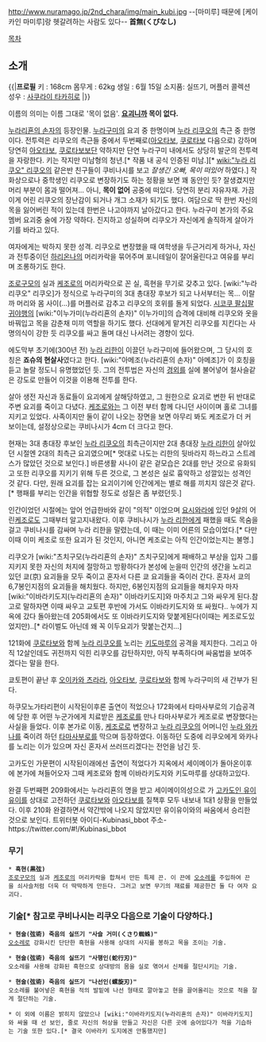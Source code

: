 http://www.nuramago.jp/2nd_chara/img/main_kubi.jpg
--[마미루] 때문에 [케이카인 마미루]랑 헷갈려하는 사람도 있다--
'''首無(くびなし)'''

[[목차]]

== 소개 ==
{{|'''프로필'''
키 : 168cm
몸무게 : 62kg
생일 : 6월 15일
소지품: 실뜨기, 머플러 콜렉션
성우 : [[사쿠라이 타카히로]]
|}}

이름의 의미는 이름 그대로 '목이 없음'. '''[[요괴]]니까 목이 없다.'''

[[누라리횬의 손자]]의 등장인물. [[누라구미]]의 요괴 중 한명이며 [[누라 리쿠오]]의 측근 중 한명이다. 전투력은 리쿠오의 측근들 중에서 두번째로([[아오타보]], [[쿠로타보]] 다음으로) 강하며 당연히 [[아오타보]], [[쿠로타보]]보단 약하지만 단연 누라구미 내에서도 상당히 발군의 전투력을 자랑한다. 키는 작지만 미남형의 청년.[* 작품 내 공식 인증된 미남.][* [[wiki:"누라 리쿠오" 리쿠오]]의 같은반 친구들이 쿠비나시를 보고 ''잘생긴 오빠, 목이 떠있어'' 하였다.] 작화상으로나 중학생인 리쿠오로 변장하기도 하는 정황을 보면 꽤 동안인 듯? 잘생겼지만 머리 부분이 몸과 떨어져… 아니, '''목이 없어''' 공중에 떠있다. 당연히 분리 자유자재. 가끔 이게 어린 리쿠오의 장난감이 되거나 개그 소재가 되기도 했다. 여담으로 딱 한번 자신의 목을 잃어버린 적이 있는데 한번은 나고야까지 날아갔다고 한다. 누라구미 본가의 주요 멤버 요괴중 술에 가장 약하다. 진지하고 성실하며 리쿠오가 자신에게 솔직하게 살아가기를 바라고 있다.

여자에게는 박하지 못한 성격. 리쿠오로 변장했을 때 여학생을 두근거리게 하거나, 자신과 전투중이던 [[하리온나]]의 머리카락을 묶어주며 포니테일이 잘어울린다고 여유를 부리며 조롱하기도 한다. 

[[조로구모]]의 실과 [[케조로]]의 머리카락으로 꼰 실, 흑현을 무기로 갖추고 있다. [wiki:"누라 리쿠오" 리쿠오]가 정식으로 누라구미의 3대 총대장 후보가 되고 나서부터는 목… 이랄까 머리와 몸 사이(…)를 머플러로 감추고 리쿠오의 호위를 돌게 되었다. [[시코쿠 팔십팔귀야행]]의 [wiki:"이누가미(누라리횬의 손자)" 이누가미]의 습격에 대비해 리쿠오와 옷을 바꿔입고 목을 감춘채 미끼 역할을 하기도 했다. 선대에게 맡겨진 리쿠오를 지킨다는 사명의식이 강한 듯 리쿠오를 싸고 돌며 대신 나서려는 경향이 있다.

에도막부 초기에(300년 전) [[누라 리한]]이 이끌던 누라구미에 들어왔으며, 그 당시의 호칭은 '''죠슈의 현살사'''였다고 한다. [wiki:"아메조(누라리횬의 손자)" 아메조]가 이 호칭을 듣고 놀랄 정도니 유명했었던 듯. 그의 전투법은 자신의 [[경외]]를 실에 불어넣어 철사슬같은 강도로 만들어 이것을 이용해 전투를 한다. 

살아 생전 자신과 동료들이 요괴에게 살해당하였고, 그 원한으로 요괴로 변한 뒤 반대로 주변 요괴를 죽이고 다녔다. [[케조로]]와는 그 이전 부터 함께 다니던 사이이며 홀로 그녀를 지키고 있었다. 사족이지만 둘이 같이 나오는 장면을 보면 아무리 봐도 케조로가 더 커 보이는데, 설정상으로는 쿠비나시가 4cm 더 크다고 한다. 

현재는 3대 총대장 후보인 [[누라 리쿠오]]의 최측근이지만 2대 총대장 [[누라 리한]]이 살아있던 시절엔 2대의 최측근 요괴였으며[* 멋대로 나도는 리한의 뒷바라지 하느라고 스트레스가 많았던 것으로 보인다.] 바른생활 사나이 같은 겉모습은 2대를 만난 것으로 유화되고 또한 리쿠오를 지키기 위해 두른 것으로, 그 본성은 실로 흉악하고 성깔있는 성격인 것 같다. 다만, 원래 요괴를 잡는 요괴이기에 인간에게는 별로 해를 끼치지 않은것 같다.[* 행패를 부리는 인간을 위협할 정도로 성질은 좀 부렸던듯.] 

인간이었던 시절에는 앞어 언급한바와 같이 "의적" 이었으며 [[요시와라]]에 있던 9살의 어린[[케조로]]도 그때부터 알고지내왔다. 이후 쿠비나시가 [[누라 리한]]에게 패했을 때도 목숨을 걸고 쿠비나시를 감싸며 누라 리한을 말렸는데, 이 때는 이미 어른의 모습이었다.[* 다만 이때 이미 케조로 또한 요괴가 된 것인지, 아니면 케조로는 아직 인간이었는지는 불명.]

리쿠오가 [wiki:"츠치구모(누라리횬의 손자)" 츠치구모]에게 패배하고 부상을 입자 그를 지키지 못한 자신의 처지에 절망하고 방황하다가 본성에 눈을떠 인간의 생간을 노리고 있던 쿄(京) 요괴들을 모두 죽이고 혼자서 다른 쿄 요괴들을 죽이러 간다. 혼자서 쿄의 6,7봉인지점의 요괴들을 해치웠다. 하지만, 6봉인지점의 요괴들을 해치우자 마자 [wiki:"이바라키도지(누라리횬의 손자)" 이바라키도지]와 마주치고 그와 싸우게 된다.참고로 말하자면 이때 싸우고 교토편 후반에 가서도 이바라키도지와 또 싸웠다.. 누에가 지옥에
갔다 돌아왔는데 205화에서도 또 이바라키도지와 맞붙게된다(이때는 케조로도있었지만)..[* 라이벌도 아닌데 왜 꼭 이두요괴가 맞붙는건지...]

121화에 [[쿠로타보]]와 함께 [[누라 리쿠오]]를 노리는 [[키도마루]]의 공격을 제지한다. 그리고 아직 12살인데도 귀전까지 익힌 리쿠오를 감탄하지만, 아직 부족하다며 싸움법을 보여주겠다는 말을 한다.

쿄토편이 끝난 후 [[오이카와 츠라라]], [[아오타보]], [[쿠로타보]]와 함께 누라구미의 새 간부가 된다.

하쿠모노가타리편이 시작된이후론 출연이 적었으나 172화에서 타마사부로의 기습공격에 당한 후 어떤 누군가에게 치료받은 [[케조로]]를 만나 타마사부로가 케조로로 변장했다는 사실을 들었다. 이후 본가로 이동, [[케조로]]로 변장하고 [[누라 리쿠오]]의 어머니인 [[누라 와카나]]를 죽이려 하던 [[타마사부로]]를 막으며 등장하였다. 이동하던 도중에 리쿠오에게 와카나를 노리는 이가 있으며 자신 혼자서 쓰러뜨리겠다는 전언을 남긴 듯.

고카도인 가문편이 시작된이래에선 출연이 적었다가 지옥에서 세이메이가 돌아온이후에 본가에 쳐들어오자 그때 케조로와 함께 이바라키도지와 키도마루를 상대하고있다.

완결 두번째편 209화에서는 누라리횬의 명을 받고 세이메이의성으로 가 [[고카도인 유이유이]]를 상대로 고전하던 [[쿠로타보]]와 [[아오타보]]를 질책후 모두 내보내 1대1  상황을 만들었다.
이후 210화 완결하면서 약간밖에 나오지 않았지만 유이유이와의 싸움에서 승리한 것으로 보인다.
트위터봇
아이디-Kubinasi_bbot
주소-https://twitter.com/#!/Kubinasi_bbot 




=== 무기 ===
 * '''흑현(黒弦)'''
 [[조로구모]]의 실과 [[케조로]]의 머리카락을 합쳐서 만든 특제 끈. 이 끈에 [[오소레]]를 주입하여 끈을 쇠사슬처럼 더욱 더 딱딱하게 만든다. 그러고 보면 무기의 재료를 제공한건 둘 다 여자 요괴다.
 
=== 기술[* 참고로 쿠비나시는 리쿠오 다음으로 기술이 다양하다.] ===
 * '''현술(弦術) 죽음의 실뜨기 "사슬 거미(くさり蜘蛛)"'''
 [[오소레]]로 강화시킨 단단한 흑현을 사용해 상대의 사지를 봉하고 목을 조이는 기술.

 * '''현술(弦術) 죽음의 실뜨기 "사행인(蛇行刃)"'''
 오소레를 사용해 강화된 흑현으로 상대방의 몸을 실로 엮어서 신체를 절단시키는 기술. 

 * '''현술(弦術) 죽음의 실뜨기 "나선인(螺旋刃)"'''
 오소레를 불어넣은 흑현을 적의 발밑에 나선 형태로 깔아놓고 현을 끌어올리는 것으로 적을 잘게 절단하는 기술.

 * 이 외에 이름은 밝히지 않았으나 [wiki:"이바라키도지(누라리횬의 손자)" 이바라키도지]와 싸울 때 선 보인, 줄로 자신의 허상을 만들고 자신은 다른 곳에 숨어있다가 적을 기습하는 기술 또한 있다.[* 결국 이바라키 도지에겐 안통했지만]
